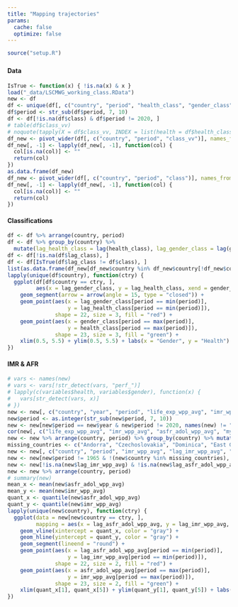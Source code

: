 ```yaml
---
title: "Mapping trajectories"
params: 
  cache: false
  optimize: false
---
```


```r
source("setup.R")
```

### {.tabset .tabset-fade .tabset-pills}

#### Data

```r
IsTrue <- function(x) { !is.na(x) & x }
load("_data/LSCMWG_working_class.RData")
new <- df
df <- unique(df[, c("country", "period", "health_class", "gender_class", "class", "class_vv")])
df$period <- str_sub(df$period, 7, 10)
df <- df[!is.na(df$class) & df$period != 2020, ]
# table(df$class_vv)
# noquote(tapply(X = df$class_vv, INDEX = list(health = df$health_class, gender = df$gender_class), function(set) { paste(unique(set), collapse = "; ") }))
df_new <- pivot_wider(df[, c("country", "period", "class_vv")], names_from = period, values_from = class_vv)
df_new[, -1] <- lapply(df_new[, -1], function(col) {
  col[is.na(col)] <- ""
  return(col)
})
as.data.frame(df_new)
df_new <- pivot_wider(df[, c("country", "period", "class")], names_from = period, values_from = class)
df_new[, -1] <- lapply(df_new[, -1], function(col) {
  col[is.na(col)] <- ""
  return(col)
})
```

#### Classifications

```r
df <- df %>% arrange(country, period)
df <- df %>% group_by(country) %>% 
  mutate(lag_health_class = lag(health_class), lag_gender_class = lag(gender_class), lag_class = lag(class))
df <- df[!is.na(df$lag_class), ]
df <- df[IsTrue(df$lag_class != df$class), ]
list(as.data.frame(df_new[df_new$country %in% df_new$country[!df_new$country %in% unique(df$country)], ]))
lapply(unique(df$country), function(ctry) {
  ggplot(df[df$country == ctry, ], 
         aes(x = lag_gender_class, y = lag_health_class, xend = gender_class, yend = health_class)) + 
    geom_segment(arrow = arrow(angle = 15, type = "closed")) + 
    geom_point(aes(x = lag_gender_class[period == min(period)], 
                   y = lag_health_class[period == min(period)]), 
               shape = 22, size = 3, fill = "red") + 
    geom_point(aes(x = gender_class[period == max(period)], 
                   y = health_class[period == max(period)]), 
               shape = 23, size = 3, fill = "green") + 
    xlim(0.5, 5.5) + ylim(0.5, 5.5) + labs(x = "Gender", y = "Health") + theme_classic() + ggtitle(ctry)
})
```

#### IMR & AFR

```r
# vars <- names(new)
# vars <- vars[!str_detect(vars, "perf_")]
# lapply(c(variables$health, variables$gender), function(x) {
#   vars[str_detect(vars, x)]
# })
new <- new[, c("country", "year", "period", "life_exp_wpp_avg", "imr_wpp_avg", "mys_ratio_hdr_avg", "asfr_adol_wpp_avg")]
new$period <- as.integer(str_sub(new$period, 7, 10))
new <- new[new$period == new$year & new$period != 2020, names(new) != "year"]
cor(new[, c("life_exp_wpp_avg", "imr_wpp_avg", "asfr_adol_wpp_avg", "mys_ratio_hdr_avg")], use = "pairwise.complete.obs")
new <- new %>% arrange(country, period) %>% group_by(country) %>% mutate(lag_imr_wpp_avg = lag(imr_wpp_avg), lag_asfr_adol_wpp_avg = lag(asfr_adol_wpp_avg))
missing_countries <- c("Andorra", "Czechoslovakia", "Dominica", "East Germany", "Ethiopia", "Kosovo", "Liechtenstein", "Marshall Islands", "Monaco", "Nauru", "North Vietnam", "North Yemen", "Palau", "San Marino", "Saint Kitts & Nevis", "Serbia & Montenegro", "South Vietnam", "South Yemen", "Soviet Union", "Tuvalu", "West Germany", "Yugoslavia SFR")
new <- new[, c("country", "period", "imr_wpp_avg", "lag_imr_wpp_avg", "asfr_adol_wpp_avg", "lag_asfr_adol_wpp_avg")]
new <- new[new$period != 1965 & !(new$country %in% missing_countries), ]
new <- new[!is.na(new$lag_imr_wpp_avg) & !is.na(new$lag_asfr_adol_wpp_avg), ]
new <- new %>% arrange(country, period)
# summary(new)
mean_x <- mean(new$asfr_adol_wpp_avg)
mean_y <- mean(new$imr_wpp_avg)
quant_x <- quantile(new$asfr_adol_wpp_avg)
quant_y <- quantile(new$imr_wpp_avg)
lapply(unique(new$country), function(ctry) {
  ggplot(data = new[new$country == ctry, ], 
         mapping = aes(x = lag_asfr_adol_wpp_avg, y = lag_imr_wpp_avg, xend = asfr_adol_wpp_avg, yend = imr_wpp_avg) )+ 
    geom_vline(xintercept = quant_x, color = "gray") + 
    geom_hline(yintercept = quant_y, color = "gray") + 
    geom_segment(lineend = "round") + 
    geom_point(aes(x = lag_asfr_adol_wpp_avg[period == min(period)],
                   y = lag_imr_wpp_avg[period == min(period)]), 
               shape = 22, size = 2, fill = "red") + 
    geom_point(aes(x = asfr_adol_wpp_avg[period == max(period)],
                   y = imr_wpp_avg[period == max(period)]), 
               shape = 23, size = 2, fill = "green") + 
    xlim(quant_x[1], quant_x[5]) + ylim(quant_y[1], quant_y[5]) + labs(x = "AFR (-)", y = "IMR (-)") + theme_classic() + ggtitle(ctry)
})
```
